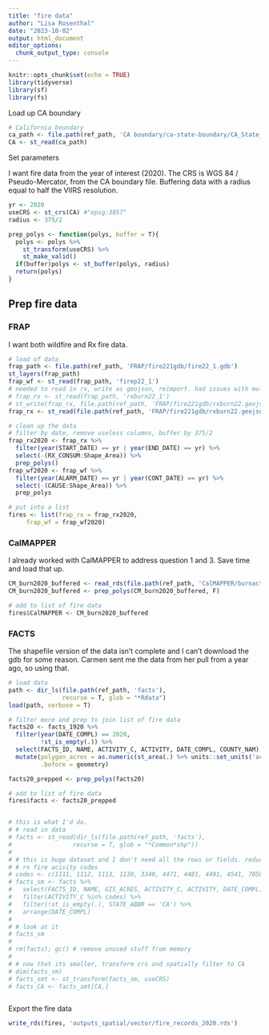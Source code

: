```yaml
---
title: "fire data"
author: "Lisa Rosenthal"
date: "2023-10-02"
output: html_document
editor_options: 
  chunk_output_type: console
---
```


```r
knitr::opts_chunk$set(echo = TRUE)
library(tidyverse)
library(sf)
library(fs)

```

Load up CA boundary

```r
# California boundary
ca_path <- file.path(ref_path, 'CA boundary/ca-state-boundary/CA_State_TIGER2016.shp')
CA <- st_read(ca_path) 
```



Set parameters 

I want fire data from the year of interest (2020). The CRS is WGS 84 / Pseudo-Mercator, from the CA boundary file. Buffering data with a radius equal to half the VIIRS resolution.
```r
yr <- 2020
useCRS <- st_crs(CA) #"epsg:3857" 
radius <- 375/2

prep_polys <- function(polys, buffer = T){
  polys <- polys %>% 
    st_transform(useCRS) %>% 
    st_make_valid()
  if(buffer)polys <- st_buffer(polys, radius)
  return(polys)
}
```

## Prep fire data

### FRAP

I want both wildfire and Rx fire data. 
```r
# load of data
frap_path <- file.path(ref_path, 'FRAP/fire221gdb/fire22_1.gdb')
st_layers(frap_path)
frap_wf <- st_read(frap_path, 'firep22_1')
# needed to read in rx, write as geojson, reimport. had issues with multisurfaces.
# frap_rx <- st_read(frap_path, 'rxburn22_1')
# st_write(frap_rx, file.path(ref_path, 'FRAP/fire221gdb/rxburn22.geojson'))
frap_rx <- st_read(file.path(ref_path, 'FRAP/fire221gdb/rxburn22.geojson'))

# clean up the data
# filter by date, remove useless columns, buffer by 375/2
frap_rx2020 <- frap_rx %>% 
  filter(year(START_DATE) == yr | year(END_DATE) == yr) %>% 
  select(-(RX_CONSUM:Shape_Area)) %>% 
  prep_polys()
frap_wf2020 <- frap_wf %>% 
  filter(year(ALARM_DATE) == yr | year(CONT_DATE) == yr) %>% 
  select(-(CAUSE:Shape_Area)) %>% 
  prep_polys

# put into a list
fires <- list(frap_rx = frap_rx2020, 
     frap_wf = frap_wf2020)
```

### CalMAPPER

I already worked with CalMAPPER to address question 1 and 3. Save time and load that up. 

```r
CM_burn2020_buffered <- read_rds(file.path(ref_path, 'CalMAPPER/burnactivities_2020_buffered.rds'))
CM_burn2020_buffered <- prep_polys(CM_burn2020_buffered, F)

# add to list of fire data
fires$CalMAPPER <- CM_burn2020_buffered

```

### FACTS

The shapefile version of the data isn't complete and I can't download the gdb for some reason. Carmen sent me the data from her pull from a year ago, so using that. 

```r

# load data
path <- dir_ls(file.path(ref_path, 'facts'), 
               recurse = T, glob = "*Rdata")
load(path, verbose = T)

# filter more and prep to join list of fire data
facts20 <- facts_1920 %>% 
  filter(year(DATE_COMPL) == 2020, 
         !st_is_empty(.)) %>% 
  select(FACTS_ID, NAME, ACTIVITY_C, ACTIVITY, DATE_COMPL, COUNTY_NAM) %>% 
  mutate(polygon_acres = as.numeric(st_area(.) %>% units::set_units('acres')), 
         .before = geometry)

facts20_prepped <- prep_polys(facts20)

# add to list of fire data
fires$facts <- facts20_prepped


# this is what I'd do.
# # read in data
# facts <- st_read(dir_ls(file.path(ref_path, 'facts'), 
#                 recurse = T, glob = "*Common*shp"))
# 
# # this is huge dataset and I don't need all the rows or fields. reduce it down. 
# # rx fire acivity codes
# codes <- c(1111, 1112, 1113, 1130, 3340, 4471, 4481, 4491, 4541, 7050, 7015,6101, 2540)
# facts_sm <- facts %>% 
#   select(FACTS_ID, NAME, GIS_ACRES, ACTIVITY_C, ACTIVITY, DATE_COMPL, STATE_ABBR) %>% 
#   filter(ACTIVITY_C %in% codes) %>% 
#   filter(!st_is_empty(.), STATE_ABBR == 'CA') %>% 
#   arrange(DATE_COMPL)
# 
# # look at it
# facts_sm
# 
# rm(facts); gc() # remove unused stuff from memory
# 
# # now that its smaller, transform crs and spatially filter to CA
# dim(facts_sm)
# facts_smt <- st_transform(facts_sm, useCRS)
# facts_CA <- facts_smt[CA,]



```


Export the fire data

```r
write_rds(fires, 'outputs_spatial/vector/fire_records_2020.rds')
```

